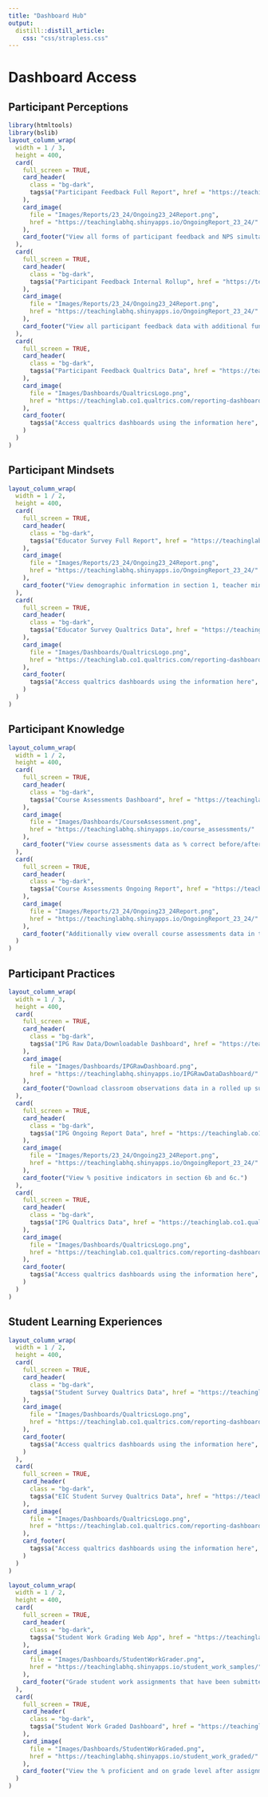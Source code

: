 ```yaml
---
title: "Dashboard Hub"
output: 
  distill::distill_article:
    css: "css/strapless.css"
---
```


<base target="_blank"/>

# Dashboard Access

## Participant Perceptions

```r
library(htmltools)
library(bslib)
layout_column_wrap(
  width = 1 / 3,
  height = 400,
  card(
    full_screen = TRUE,
    card_header(
      class = "bg-dark",
      tags$a("Participant Feedback Full Report", href = "https://teachinglabhq.shinyapps.io/OngoingReport_23_24/", style = "font-weight:bold;")
    ),
    card_image(
      file = "Images/Reports/23_24/Ongoing23_24Report.png",
      href = "https://teachinglabhq.shinyapps.io/OngoingReport_23_24/"
    ),
    card_footer("View all forms of participant feedback and NPS simultaneously in section 2")
  ),
  card(
    full_screen = TRUE,
    card_header(
      class = "bg-dark",
      tags$a("Participant Feedback Internal Rollup", href = "https://teachinglabhq.shinyapps.io/OngoingReport_23_24/", style = "font-weight:bold;")
    ),
    card_image(
      file = "Images/Reports/23_24/Ongoing23_24Report.png",
      href = "https://teachinglabhq.shinyapps.io/OngoingReport_23_24/"
    ),
    card_footer("View all participant feedback data with additional functionality and time-incorporated data")
  ),
  card(
    full_screen = TRUE,
    card_header(
      class = "bg-dark",
      tags$a("Participant Feedback Qualtrics Data", href = "https://teachinglab.co1.qualtrics.com/reporting-dashboard/web/6317cbd1f9feca001046524d", style = "font-weight:bold;")
    ),
    card_image(
      file = "Images/Dashboards/QualtricsLogo.png",
      href = "https://teachinglab.co1.qualtrics.com/reporting-dashboard/web/6317cbd1f9feca001046524d"
    ),
    card_footer(
      tags$a("Access qualtrics dashboards using the information here", href = "https://docs.google.com/document/d/e/2PACX-1vSjVRONZssfrEojC0cbGwLbJ8mNvKm4-Q1slQeCB1GoO665U_b5bRr7-7yx7KPvqHU8vUbPTnGQoogd/")
    )
  )
)
```

## Participant Mindsets

```r
layout_column_wrap(
  width = 1 / 2,
  height = 400,
  card(
    full_screen = TRUE,
    card_header(
      class = "bg-dark",
      tags$a("Educator Survey Full Report", href = "https://teachinglabhq.shinyapps.io/OngoingReport_23_24/", style = "font-weight:bold;")
    ),
    card_image(
      file = "Images/Reports/23_24/Ongoing23_24Report.png",
      href = "https://teachinglabhq.shinyapps.io/OngoingReport_23_24/"
    ),
    card_footer("View demographic information in section 1, teacher mindsets in section 4, and school leader mindsets in section 5")
  ),
  card(
    full_screen = TRUE,
    card_header(
      class = "bg-dark",
      tags$a("Educator Survey Qualtrics Data", href = "https://teachinglab.co1.qualtrics.com/reporting-dashboard/#/dashboard/63053d35379f890010cc456e?pageId=Page_fcc6840b-679e-4652-b50c-6a95853b5887", style = "font-weight:bold;")
    ),
    card_image(
      file = "Images/Dashboards/QualtricsLogo.png",
      href = "https://teachinglab.co1.qualtrics.com/reporting-dashboard/#/dashboard/63053d35379f890010cc456e?pageId=Page_fcc6840b-679e-4652-b50c-6a95853b5887"
    ),
    card_footer(
      tags$a("Access qualtrics dashboards using the information here", href = "https://docs.google.com/document/d/e/2PACX-1vSjVRONZssfrEojC0cbGwLbJ8mNvKm4-Q1slQeCB1GoO665U_b5bRr7-7yx7KPvqHU8vUbPTnGQoogd/")
    )
  )
)
```

## Participant Knowledge

```r
layout_column_wrap(
  width = 1 / 2,
  height = 400,
  card(
    full_screen = TRUE,
    card_header(
      class = "bg-dark",
      tags$a("Course Assessments Dashboard", href = "https://teachinglabhq.shinyapps.io/course_assessments/", style = "font-weight:bold;")
    ),
    card_image(
      file = "Images/Dashboards/CourseAssessment.png",
      href = "https://teachinglabhq.shinyapps.io/course_assessments/"
    ),
    card_footer("View course assessments data as % correct before/after, % correct by each question, and finally % selected within each question!")
  ),
  card(
    full_screen = TRUE,
    card_header(
      class = "bg-dark",
      tags$a("Course Assessments Ongoing Report", href = "https://teachinglab.co1.qualtrics.com/reporting-dashboard/#/dashboard/63053d35379f890010cc456e?pageId=Page_fcc6840b-679e-4652-b50c-6a95853b5887", style = "font-weight:bold;")
    ),
    card_image(
      file = "Images/Reports/23_24/Ongoing23_24Report.png",
      href = "https://teachinglabhq.shinyapps.io/OngoingReport_23_24/"
    ),
    card_footer("Additionally view overall course assessments data in the ongoing report.")
  )
)
```

## Participant Practices

```r
layout_column_wrap(
  width = 1 / 3,
  height = 400,
  card(
    full_screen = TRUE,
    card_header(
      class = "bg-dark",
      tags$a("IPG Raw Data/Downloadable Dashboard", href = "https://teachinglabhq.shinyapps.io/IPGRawDataDashboard/", style = "font-weight:bold;")
    ),
    card_image(
      file = "Images/Dashboards/IPGRawDashboard.png",
      href = "https://teachinglabhq.shinyapps.io/IPGRawDataDashboard/"
    ),
    card_footer("Download classroom observations data in a rolled up summative form, or view entire responses on a per-teacher basis")
  ),
  card(
    full_screen = TRUE,
    card_header(
      class = "bg-dark",
      tags$a("IPG Ongoing Report Data", href = "https://teachinglab.co1.qualtrics.com/reporting-dashboard/#/dashboard/63053d35379f890010cc456e?pageId=Page_fcc6840b-679e-4652-b50c-6a95853b5887", style = "font-weight:bold;")
    ),
    card_image(
      file = "Images/Reports/23_24/Ongoing23_24Report.png",
      href = "https://teachinglabhq.shinyapps.io/OngoingReport_23_24/"
    ),
    card_footer("View % positive indicators in section 6b and 6c.")
  ),
  card(
    full_screen = TRUE,
    card_header(
      class = "bg-dark",
      tags$a("IPG Qualtrics Data", href = "https://teachinglab.co1.qualtrics.com/reporting-dashboard/web/6317cbd1f9feca001046524d", style = "font-weight:bold;")
    ),
    card_image(
      file = "Images/Dashboards/QualtricsLogo.png",
      href = "https://teachinglab.co1.qualtrics.com/reporting-dashboard/web/6317cbd1f9feca001046524d"
    ),
    card_footer(
      tags$a("Access qualtrics dashboards using the information here", href = "https://docs.google.com/document/d/e/2PACX-1vSjVRONZssfrEojC0cbGwLbJ8mNvKm4-Q1slQeCB1GoO665U_b5bRr7-7yx7KPvqHU8vUbPTnGQoogd/")
    )
  )
)
```

## Student Learning Experiences

```r
layout_column_wrap(
  width = 1 / 2,
  height = 400,
  card(
    full_screen = TRUE,
    card_header(
      class = "bg-dark",
      tags$a("Student Survey Qualtrics Data", href = "https://teachinglab.co1.qualtrics.com/reporting-dashboard/#/dashboard/6345c33160c27c00166cb726?pageId=Page_ee9d1195-c476-4414-b1ab-ee2da2fdb4ce", style = "font-weight:bold;")
    ),
    card_image(
      file = "Images/Dashboards/QualtricsLogo.png",
      href = "https://teachinglab.co1.qualtrics.com/reporting-dashboard/#/dashboard/6345c33160c27c00166cb726?pageId=Page_ee9d1195-c476-4414-b1ab-ee2da2fdb4ce"
    ),
    card_footer(
      tags$a("Access qualtrics dashboards using the information here", href = "https://docs.google.com/document/d/e/2PACX-1vSjVRONZssfrEojC0cbGwLbJ8mNvKm4-Q1slQeCB1GoO665U_b5bRr7-7yx7KPvqHU8vUbPTnGQoogd/")
    )
  ),
  card(
    full_screen = TRUE,
    card_header(
      class = "bg-dark",
      tags$a("EIC Student Survey Qualtrics Data", href = "https://teachinglab.co1.qualtrics.com/reporting-dashboard/#/dashboard/636172f94060140010530cc8?pageId=Page_35ff03a3-5111-48b5-abcd-ecfca4249e62", style = "font-weight:bold;")
    ),
    card_image(
      file = "Images/Dashboards/QualtricsLogo.png",
      href = "https://teachinglab.co1.qualtrics.com/reporting-dashboard/#/dashboard/636172f94060140010530cc8?pageId=Page_35ff03a3-5111-48b5-abcd-ecfca4249e62"
    ),
    card_footer(
      tags$a("Access qualtrics dashboards using the information here", href = "https://docs.google.com/document/d/e/2PACX-1vSjVRONZssfrEojC0cbGwLbJ8mNvKm4-Q1slQeCB1GoO665U_b5bRr7-7yx7KPvqHU8vUbPTnGQoogd/")
    )
  )
)
```

```r
layout_column_wrap(
  width = 1 / 2,
  height = 400,
  card(
    full_screen = TRUE,
    card_header(
      class = "bg-dark",
      tags$a("Student Work Grading Web App", href = "https://teachinglabhq.shinyapps.io/student_work_samples/", style = "font-weight:bold;")
    ),
    card_image(
      file = "Images/Dashboards/StudentWorkGrader.png",
      href = "https://teachinglabhq.shinyapps.io/student_work_samples/"
    ),
    card_footer("Grade student work assignments that have been submitted to Teaching Lab!")
  ),
  card(
    full_screen = TRUE,
    card_header(
      class = "bg-dark",
      tags$a("Student Work Graded Dashboard", href = "https://teachinglabhq.shinyapps.io/student_work_graded/", style = "font-weight:bold;")
    ),
    card_image(
      file = "Images/Dashboards/StudentWorkGraded.png",
      href = "https://teachinglabhq.shinyapps.io/student_work_graded/"
    ),
    card_footer("View the % proficient and on grade level after assignments have been submitted and graded in the above dashboard.")
  )
)
```


<!-- <a href="https://youtu.be/mRBWfdjEv-4">End of Session Dashboard Tutorial</a>  &nbsp;&nbsp;&nbsp;&nbsp;&nbsp;&nbsp;&nbsp;&nbsp;&nbsp;&nbsp;&nbsp;&nbsp;&nbsp;&nbsp;&nbsp;&nbsp;<a href="https://youtu.be/dxE-PciN-ZY">Facilitator Facing Dashboard Tutorial</a> -->
<!-- <br> -->
<!-- <br> -->
<!-- &nbsp;&nbsp;&nbsp;&nbsp;&nbsp;&nbsp;&nbsp;&nbsp;&nbsp;&nbsp;&nbsp;&nbsp;&nbsp;&nbsp;&nbsp;&nbsp; <a href="https://youtu.be/KZsLENMy8cg">End of Course Dashboard Tutorial</a> -->

<!-- ```{r active-dashboards, echo = F, layout = "l-page"} -->
<!-- library(bs4cards) -->

<!-- report_galleries <- tibble::tibble( -->
<!--   location = c( -->
<!--     "Facilitator facing dashboards", # 1 -->
<!--     "Coaching facing dashboards", # 2 -->
<!--     "Internal Participant Feedback Dashboard", # 3 -->
<!--     "Educator Survey Dashboard", # 4 -->
<!--     "Course Assessments Dashboard", # 5 -->
<!--     "IPG Dashboard", # 6 -->
<!--     "IPG Raw Data Dashboard", # 7 -->
<!--     "Student Survey Dashboard", # 8 -->
<!--     "EIC Student Survey Dashboard", # 9 -->
<!--     "Student Work Dashboard", # 10 -->
<!--     "Student Work Graded Dashboard" # 11 -->
<!--   ), -->
<!--   long_name = location, -->
<!--   text = c( -->
<!--     "A custom dashboard for use by teaching lab facilitators to view personal data (non FTE's)", -->
<!--     "A custom dashboard for use by teaching lab coaches to view personal data (non FTE's)", -->
<!--     "A Qualtrics dashboard to view all Participant Feedback, with tabs for viewing end of session, course, and coaching data separately", -->
<!--     "A Qualtrics dashboard to view all Educator Survey data, with tabs for different sections", -->
<!--     "A custom dashboard for diving deeper on responses to course assessments, including % all questions correct, % correct by question, and % selected for each answer", -->
<!--     "A Qualtrics dashboard for viewing all IPG data by % responses, split by rubric", -->
<!--     "A custom dashboard for looking at individual IPG responses, drill down by site -> coach -> teacher to see all available data", -->
<!--     "A Qualtrics dashboard for all Student Survey data, with tabs for each question grouping", -->
<!--     "A Qualtrics dashboard for all EIC Student Survey data, with tabs for each question grouping", -->
<!--     "A custom dashboard for grading student work", -->
<!--     "A custom dashboard for seeing the results of student work grading" -->
<!--   ), -->
<!--   image_url = c( -->
<!--     here::here("Images/Dashboards/FacilitatorFacingDashboard.png"), -->
<!--     here::here("Images/Dashboards/CoachingFacingDashboard.png"), -->
<!--     here::here("Images/Dashboards/QualtricsLogo.png"), -->
<!--     here::here("Images/Dashboards/QualtricsLogo.png"), -->
<!--     here::here("Images/Dashboards/CourseAssessment.png"), -->
<!--     here::here("Images/Dashboards/QualtricsLogo.png"), -->
<!--     here::here("Images/Dashboards/IPGRawDashboard.png"), -->
<!--     here::here("Images/Dashboards/QualtricsLogo.png"), -->
<!--     here::here("Images/Dashboards/QualtricsLogo.png"), -->
<!--     here::here("Images/Dashboards/StudentWorkGrader.png"), -->
<!--     here::here("Images/Dashboards/StudentWorkGraded.png") -->
<!--   ), -->
<!--   link = c( -->
<!--     "https://teachinglabhq.shinyapps.io/FacilitatorAuth/", # Facilitator board 1 -->
<!--     "https://teachinglabhq.shinyapps.io/CoachingAuth/", # Coaching board 2 -->
<!--     "https://teachinglab.co1.qualtrics.com/reporting-dashboard/web/6317cbd1f9feca001046524d", # End of Session 3 -->
<!--     "https://teachinglab.co1.qualtrics.com/reporting-dashboard/#/dashboard/63053d35379f890010cc456e?pageId=Page_fcc6840b-679e-4652-b50c-6a95853b5887", # Educator Survey 4 -->
<!--     "https://teachinglabhq.shinyapps.io/course_assessments/", # Course Assessments 5 -->
<!--     "https://teachinglab.co1.qualtrics.com/reporting-dashboard/#/dashboard/6349bfbbb614690016a0b7b1", # Classroom Observations 6 -->
<!--     "https://teachinglabhq.shinyapps.io/IPGRawDataDashboard/", -->
<!--     "https://teachinglab.co1.qualtrics.com/reporting-dashboard/#/dashboard/6345c33160c27c00166cb726?pageId=Page_ee9d1195-c476-4414-b1ab-ee2da2fdb4ce", # Student Survey 8 -->
<!--     "https://teachinglab.co1.qualtrics.com/reporting-dashboard/#/dashboard/636172f94060140010530cc8?pageId=Page_35ff03a3-5111-48b5-abcd-ecfca4249e62", # EIC Student Survey 9 -->
<!--     "https://teachinglabhq.shinyapps.io/student_work_samples/", -->
<!--     "https://teachinglabhq.shinyapps.io/student_work_graded/" # 10 -->
<!--   ), -->
<!--   tags = c("custom", "custom", "qualtrics", "qualtrics", "custom", "qualtrics", "custom", "qualtrics", "qualtrics", "custom", "custom") -->
<!-- ) |> -->
<!--   dplyr::mutate( -->
<!--     label_color = ifelse(tags == "custom", "#04abeb", "#016891") -->
<!--   ) -->

<!-- report_galleries |> -->
<!--   cards( -->
<!--     title = "", -->
<!--     footer = long_name, -->
<!--     link = link, -->
<!--     text = text, -->
<!--     image = image_url, -->
<!--     layout = "label-left", -->
<!--     breakpoint = 5, -->
<!--     width = 4, -->
<!--     tags = paste("all;", tags), -->
<!--     label_colour = label_color, -->
<!--     spacing = 3 -->
<!--   ) -->
<!-- ``` -->

<!-- # Tutorials  -->

<!-- <br> -->

<!-- ```{r tutorials, echo = F} -->
<!-- galleries2 <- tibble::tibble( -->
<!--   long_name = c( -->
<!--     "Facilitator facing dashboards tutorial", -->
<!--     "NPS Dashboard Tutorial", -->
<!--     "IPG Dashboard Tutorial", -->
<!--     "Course Assessments Dashboard Tutorial" -->
<!--   ), -->
<!--   blurb = c( -->
<!--     "A tutorial for facilitators to see how to use the custom facilitator dashboard", -->
<!--     "A brief tutorial on the nps dashboard, overviewing what the data is and says.", -->
<!--     "An in depth tutorial on how to look at raw IPG data and download reports with fully developed visuals contextualizing the data.", -->
<!--     "Another in depth tutorial on how to see every level of course assessments data, from specific answers, to overall % correct." -->
<!--   ), -->
<!--   image_url = c("https://yt3.googleusercontent.com/584JjRp5QMuKbyduM_2k5RlXFqHJtQ0qLIPZpwbUjMJmgzZngHcam5JMuZQxyzGMV5ljwJRl0Q=s900-c-k-c0x00ffffff-no-rj"), -->
<!--   link = c("https://youtu.be/dxE-PciN-ZY", "https://youtu.be/t_QM7QxFUq8", "https://youtu.be/UtIpIyDLok4", "https://youtu.be/o0CEkx0r5yY"), -->
<!--   tags = c("all;custom;") -->
<!-- ) -->

<!-- galleries2 |> -->
<!--   cards( -->
<!--     title = long_name, -->
<!--     text = blurb, -->
<!--     link = link, -->
<!--     image = image_url, -->
<!--     layout = "label-below", -->
<!--     width = 2, -->
<!--     spacing = 3 -->
<!--   ) -->
<!-- ``` -->


<!-- # Visualizations -->

<!-- <br> -->

<!-- ```{r visualizations, echo = F} -->
<!-- time_diff <- Sys.Date() - as.Date("2019-01-01") -->
<!-- year_diff <- round(as.numeric(time_diff) / 365) -->
<!-- galleries3 <- tibble::tibble( -->
<!--   long_name = c( -->
<!--     "Visualizing and textualizing TL data.", -->
<!--     "How much does each US state spend per kid per capita over time?" -->
<!--   ), -->
<!--   blurb = c( -->
<!--     paste0("A visualization of ", year_diff, " years of reviews of Teaching Lab courses by type of content."), -->
<!--     "" -->
<!--   ), -->
<!--   image_url = c( -->
<!--     here::here("Images/Visualizations/Reviews.png"), -->
<!--     here::here("Images/Visualizations/SpendingperKid.png") -->
<!--   ), -->
<!--   link = c( -->
<!--     "https://teachinglab.github.io/TLReviews.html", -->
<!--     "https://teachinglab.github.io/USStateSpendingperKid.html" -->
<!--   ) -->
<!-- ) -->

<!-- galleries3 |> -->
<!--   cards( -->
<!--     title = long_name, -->
<!--     text = blurb, -->
<!--     link = link, -->
<!--     image = image_url, -->
<!--     layout = "label-below", -->
<!--     width = 2, -->
<!--     spacing = 3 -->
<!--   ) -->
<!-- ``` -->

<!-- # Inactive Dashboards (SY21-22) -->

<!-- <br> -->

<!-- All dashboards require an @teachinglab.org email login to verify that access to the correct content is granted. -->

<!-- <br> -->

<!-- ```{r inactive-dashboards-21-22, echo = F, layout = "l-page"} -->
<!-- # bs4cards::use_strapless(here::here("css")) -->
<!-- galleries <- tibble::tibble( -->
<!--   location = c("Facilitator End of Session Survey Dashboard", -->
<!--                 "End of Session Surveys 2021-2022", -->
<!--                 "End of Course Surveys 2021-2022",  -->
<!--                 "Survey Responses per Partner", -->
<!--                 "Coaching Participant Feedback 2022"), -->
<!--   long_name = location, -->
<!--   image_url = c(here::here("Images/Dashboards/FacilitatorPersonalDashboard.png"), -->
<!--                 here::here("Images/Dashboards/SessionDashboard.png"), -->
<!--                 here::here("Images/Dashboards/CourseDashboard.png"), -->
<!--                 here::here("Images/Dashboards/DiagnosticResponses.png"), -->
<!--                 here::here("Images/Dashboards/DiagnosticResponses.png")), -->
<!--   link = c("https://teachinglabhq.shinyapps.io/PersonalFacilitator/", -->
<!--            "https://teachinglabhq.shinyapps.io/SessionSurvey/", -->
<!--            "https://teachinglabhq.shinyapps.io/CourseSurvey/", -->
<!--            "https://teachinglabhq.shinyapps.io/DiagnosticComplete/", -->
<!--            "https://teachinglabhq.shinyapps.io/CoachingParticipantFeedback/") -->
<!-- ) -->

<!-- galleries |> -->
<!--   cards( -->
<!--     title = "Inactive Dashboards SY21-22", -->
<!--     link = link, -->
<!--     footer = long_name, -->
<!--     image = image_url, -->
<!--     layout = "label-below",  -->
<!--     width = 2,  -->
<!--     spacing = 3 -->
<!--   ) -->
<!-- ``` -->

<!-- <br> -->


<!-- # Inactive Dashboards (Pre SY20-21) -->

<!-- <br> -->

<!-- ```{r inactive-dashboards-20-21, echo = F} -->
<!-- galleries2 <- tibble::tibble( -->
<!--   location = c("End of Session Surveys before SY21-22"), -->
<!--   long_name = location, -->
<!--   image_url = c(here::here("Images/Dashboards/CourseDashboard.png")), -->
<!--   link = c("https://teachinglabhq.shinyapps.io/ParticipantFeedback/") -->
<!-- ) -->

<!-- galleries2 |> -->
<!--   cards( -->
<!--     title = "Inactive Dashboards SY20-21", -->
<!--     link = link, -->
<!--     footer = long_name, -->
<!--     image = image_url, -->
<!--     layout = "label-below",  -->
<!--     width = 2,  -->
<!--     spacing = 3 -->
<!--   ) -->
<!-- ``` -->

<!-- <br> -->
